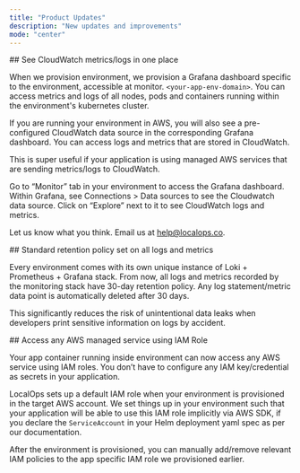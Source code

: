 ```yaml
---
title: "Product Updates"
description: "New updates and improvements"
mode: "center"
---
```


<Update label="Jan 27th, 2025">
  ## See CloudWatch metrics/logs in one place

  When we provision environment, we provision a Grafana dashboard specific to the environment, accessible at
  monitor. `<your-app-env-domain>`. You can access metrics and logs of all nodes, pods and containers running within the
  environment's kubernetes cluster.

  If you are running your environment in AWS, you will also see a pre-configured CloudWatch data source in the
  corresponding Grafana dashboard. You can access logs and metrics that are stored in CloudWatch.

  This is super useful if your application is using managed AWS services that are sending metrics/logs to CloudWatch.

  Go to “Monitor” tab in your environment to access the Grafana dashboard. Within Grafana, see Connections \> Data sources to see the Cloudwatch data source. Click on “Explore” next to it to see CloudWatch logs and metrics.

  Let us know what you think. Email us at [help@localops.co](mailto:help@localops.co).
</Update>

<Update label="January 24th, 2025">
  ## Standard retention policy set on all logs and metrics

  Every environment comes with its own unique instance of Loki \+ Prometheus \+ Grafana stack. From now, all logs and metrics recorded by the monitoring stack have 30-day retention policy. Any log statement/metric data point is automatically deleted after 30 days.

  This significantly reduces the risk of unintentional data leaks when developers print sensitive information on logs by
  accident.
</Update>

<Update label="January 23rd, 2025">
  ## Access any AWS managed service using IAM Role

  Your app container running inside environment can now access any AWS service using IAM roles. You don’t have to
  configure any IAM key/credential as secrets in your application.

  LocalOps sets up a default IAM role when your environment is provisioned in the target AWS account. We set things up
  in your environment such that your application will be able to use this IAM role implicitly via AWS SDK, if you
  declare the `ServiceAccount` in your Helm deployment yaml spec as per our documentation.

  After the environment is provisioned, you can manually add/remove relevant IAM policies to the app specific IAM role
  we provisioned earlier.
</Update>